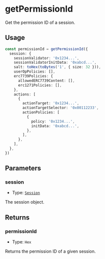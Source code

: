 # getPermissionId

Get the permission ID of a session.

## Usage

```typescript copy
const permissionId = getPermissionId({
  session: {
    sessionValidator: '0x1234...',
    sessionValidatorInitData: '0xabcd...',
    salt: toHex(toBytes('1', { size: 32 })),
    userOpPolicies: [],
    erc7739Policies: {
      allowedERC7739Content: [],
      erc1271Policies: [],
    },
    actions: [
      {
        actionTarget: '0x1234...',
        actionTargetSelector: '0x00112233',
        actionPolicies: [
          {
            policy: '0x1234...',
            initData: '0xabcd...',
          },
        ],
      },
    ],
  },
})
```

## Parameters

### session

- Type: [`Session`](/module-sdk/glossary/types#session)

The session object.

## Returns

### permissionId

- Type: `Hex`

Returns the permission ID of a given session.
